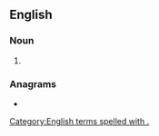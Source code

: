 {{also|gram|Gram|grām|gräm|-gram}}
==English==

===Noun===
{{en-noun|-}}

# {{abbreviation of|grammar|lang=en}}

===Anagrams===
* {{anagrams|en|MAgr|marg}}

[[Category:English terms spelled with .]]